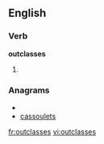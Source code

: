 ==English==

===Verb===
'''outclasses'''

# {{third-person singular of|[[outclass]]}}

===Anagrams===
* {{alphagram|acelossstu}}
* [[cassoulets#English|cassoulets]]

[[fr:outclasses]]
[[vi:outclasses]]